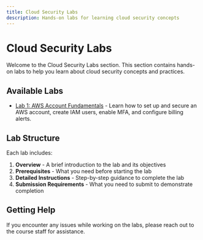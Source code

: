 ```yaml
---
title: Cloud Security Labs
description: Hands-on labs for learning cloud security concepts
---
```


# Cloud Security Labs

Welcome to the Cloud Security Labs section. This section contains hands-on labs to help you learn about cloud security concepts and practices.

## Available Labs

- [Lab 1: AWS Account Fundamentals](./lab1) - Learn how to set up and secure an AWS account, create IAM users, enable MFA, and configure billing alerts.

## Lab Structure

Each lab includes:

1. **Overview** - A brief introduction to the lab and its objectives
2. **Prerequisites** - What you need before starting the lab
3. **Detailed Instructions** - Step-by-step guidance to complete the lab
4. **Submission Requirements** - What you need to submit to demonstrate completion

## Getting Help

If you encounter any issues while working on the labs, please reach out to the course staff for assistance. 